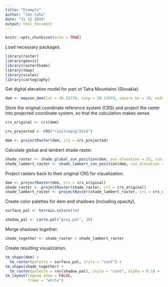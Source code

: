 ```yaml
---
title: "Example"
author: "Jan Caha"
date: "11 12 2019"
output: html_document
---
```


```r
knitr::opts_chunk$set(echo = TRUE)
```

Load necessary packages.

```r
library(raster)
library(geoviz)
library(rasterShade)
library(tmap)
library(scales)
library(cartography)
```

Get digital elevation model for part ot Tatra Mountains (Slovakia).

```r
dem <- mapzen_dem(lat = 49.16770, long = 20.13074, square_km = 10, width_buffer = 1, max_tiles = 10)
```

Store the original coordinate reference system (CRS) and project the raster into projected coordinate system, so that the calculation makes sense.

```r
crs_original <- crs(dem)

crs_projected <- CRS("+init=epsg:5514")

dem <- projectRaster(dem, crs = crs_projected)
```

Calculate global and lambert shade raster.

```r
shade_raster <- shade_global_sun_position(dem, sun_elevation = 25, sun_azimuth = 135)
shade_lambert_raster <- shade_lambert_sun_position(dem, sun_elevation = 25, sun_azimuth = 135)
```

Project rasters back to their original CRS for visualization.

```r
dem <- projectRaster(dem, crs = crs_original)
shade_raster <- projectRaster(shade_raster, crs = crs_original)
shade_lambert_raster <- projectRaster(shade_lambert_raster, crs = crs_original)
```

Create color palettes for dem and shadows (including opacity),

```r
surface_pal <- terrain.colors(10)

shadow_pal <- carto.pal("grey.pal", 10)
```

Merge shadows together.
```r
shade_together <- shade_raster + shade_lambert_raster 
```

Create resulting visualization.

```r
tm_shape(dem) +
  tm_raster(palette = surface_pal, style = "cont") +
tm_shape(shade_together) +
  tm_raster(palette = rev(shadow_pal), style = "cont", alpha = 0.5) +
tm_layout(legend.show = FALSE,
          frame = "white")
```

